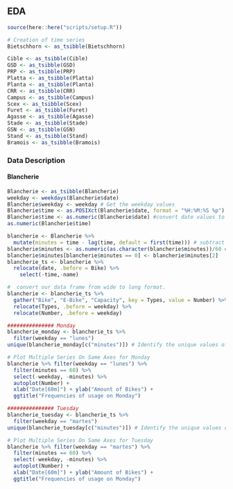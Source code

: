 ## EDA

```r
source(here::here("scripts/setup.R"))
```

```r
# Creation of time series
Bietschhorn <- as_tsibble(Bietschhorn)

Cible <- as_tsibble(Cible)
GSD <- as_tsibble(GSD)
PRP <- as_tsibble(PRP)
Platta <- as_tsibble(Platta)
Planta <- as_tsibble(Planta)
CRR <- as_tsibble(CRR)
Campus <- as_tsibble(Campus)
Scex <- as_tsibble(Scex)
Furet <- as_tsibble(Furet)
Agasse <- as_tsibble(Agasse)
Stade <- as_tsibble(Stade)
GSN <- as_tsibble(GSN)
Stand <- as_tsibble(Stand)
Bramois <- as_tsibble(Bramois)
```

### **Data Description**

#### **Blancherie **
```r
Blancherie <- as_tsibble(Blancherie)
weekday <- weekdays(Blancherie$date)
Blancherie$weekday <- weekday # Get the weekday values
Blancherie$time <- as.POSIXct(Blancherie$date, format = "%H:%M:%S %p")
Blancherie$time <- as.numeric(Blancherie$date) #convert date values to numeric
as.numeric(Blancherie$time)

blancherie <- Blancherie %>% 
  mutate(minutes = time - lag(time, default = first(time))) # subtract days
blancherie$minutes <- as.numeric(as.character(blancherie$minutes))/60 # transform to minutes
blancherie$minutes[blancherie$minutes == 0] <- blancherie$minutes[2] 
blancherie_ts <- blancherie %>%
  relocate(date, .before = Bike) %>%
    select(-time,-name)

#  convert our data frame from wide to long format.
blancherie <- blancherie_ts %>% 
  gather("Bike", "E-Bike", "Capacity", key = Types, value = Number) %>%
  relocate(Types, .before = weekday) %>%
  relocate(Number, .before = weekday)

############### Monday
blancherie_monday <- blancherie_ts %>% 
  filter(weekday == "lunes")
unique(blancherie_monday[c("minutes")]) # Identify the unique values of a column

# Plot Multiple Series On Same Axes for Monday
blancherie %>% filter(weekday == "lunes") %>%
  filter(minutes == 60) %>%
  select(-weekday, -minutes) %>%
  autoplot(Number) +
  xlab("Date[60m]") + ylab("Amount of Bikes") +
  ggtitle("Frequencies of usage on Monday")

############### Tuesday
blancherie_tuesday <- blancherie_ts %>% 
  filter(weekday == "martes")
unique(blancherie_tuesday[c("minutes")]) # Identify the unique values of a column

# Plot Multiple Series On Same Axes for Tuesday
blancherie %>% filter(weekday == "martes") %>%
  filter(minutes == 60) %>%
  select(-weekday, -minutes) %>%
  autoplot(Number) +
  xlab("Date[60m]") + ylab("Amount of Bikes") +
  ggtitle("Frequencies of usage on Monday")

```
